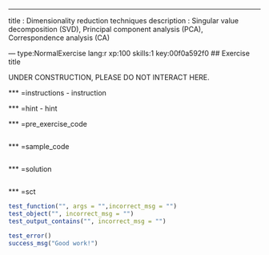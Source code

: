 ---
title       : Dimensionality reduction techniques 
description : Singular value decomposition (SVD), Principal component analysis (PCA), Correspondence analysis (CA)

--- type:NormalExercise lang:r xp:100 skills:1 key:00f0a592f0
## Exercise title

UNDER CONSTRUCTION, PLEASE DO NOT INTERACT HERE.

*** =instructions
- instruction

*** =hint
- hint

*** =pre_exercise_code
```r

```

*** =sample_code
```r

```

*** =solution
```r

```

*** =sct
```r

test_function("", args = "",incorrect_msg = "")
test_object("", incorrect_msg = "")
test_output_contains("", incorrect_msg = "")

test_error()
success_msg("Good work!")
```
